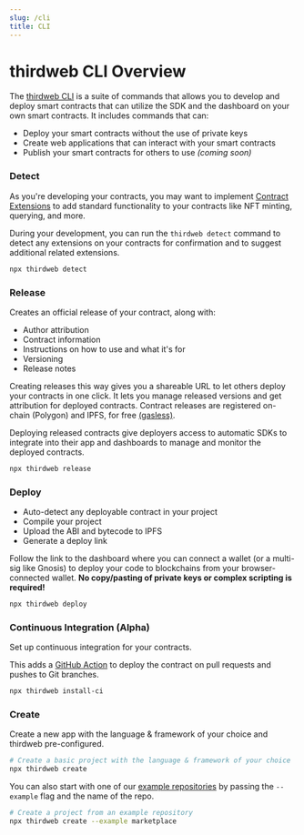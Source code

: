 ```yaml
---
slug: /cli
title: CLI
---
```


# thirdweb CLI Overview

The [thirdweb CLI](https://github.com/thirdweb-dev/thirdweb-cli) is a suite of commands that allows you to develop and deploy smart contracts that
can utilize the SDK and the dashboard on your own smart contracts. It includes commands that can:

- Deploy your smart contracts without the use of private keys
- Create web applications that can interact with your smart contracts
- Publish your smart contracts for others to use _(coming soon)_

### Detect

As you're developing your contracts, you may want to implement [Contract Extensions](/contracts-sdk) to add standard functionality to your contracts like NFT minting, querying, and more.

During your development, you can run the `thirdweb detect` command to detect any extensions on your contracts for confirmation and to suggest additional related extensions.

```bash
npx thirdweb detect
```

### Release

Creates an official release of your contract, along with:

- Author attribution
- Contract information
- Instructions on how to use and what it's for
- Versioning
- Release notes

Creating releases this way gives you a shareable URL to let others deploy your contracts in one click. It lets you manage released versions and get attribution for deployed contracts. Contract releases are registered on-chain (Polygon) and IPFS, for free [(gasless)](/web3-sdk/advanced-features/gasless-transactions).

Deploying released contracts give deployers access to automatic SDKs to integrate into their app and dashboards to manage and monitor the deployed contracts.

```bash
npx thirdweb release
```

### Deploy

- Auto-detect any deployable contract in your project
- Compile your project
- Upload the ABI and bytecode to IPFS
- Generate a deploy link

Follow the link to the dashboard where you can connect a wallet (or a multi-sig like Gnosis) to deploy your code to blockchains from your browser-connected wallet. **No copy/pasting of private keys or complex scripting is required!**

```bash
npx thirdweb deploy
```

### Continuous Integration (Alpha)

Set up continuous integration for your contracts.

This adds a [GitHub Action](https://github.com/features/actions) to deploy the contract on pull requests and pushes to Git branches.

```bash
npx thirdweb install-ci
```

### Create

Create a new app with the language & framework of your choice and thirdweb pre-configured.

```bash
# Create a basic project with the language & framework of your choice
npx thirdweb create
```

You can also start with one of our [example repositories](https://github.com/thirdweb-example) by passing the `--example` flag and the name of the repo.

```bash
# Create a project from an example repository
npx thirdweb create --example marketplace
```
